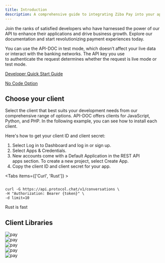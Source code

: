 ```yaml
---
title: Introduction
description: A comprehensive guide to integrating Ziba Pay into your application.
---
```




Join the ranks of satisfied developers who have harnessed the power of our  API to enhance their applications and drive business growth. Explore our documentation and start revolutionizing payment experiences today.

You can use the API-DOC in test mode, which doesn’t affect your live data or interact with the banking networks. The API key you use to authenticate the request determines whether the request is live mode or test mode.


<DocCards>
<DocCard bgColor='#AFF4B7' title='Getting started ' content='Embark on your payment processing journey with ease by following these simple steps to get started with our Payment API. '>
 <p className="text-[#1E1147]"><a href="http://localhost:3000/api-docs/start/quick">Developer Quick Start Guide</a></p>
</DocCard>
<DocCard bgColor='#AFF4B7' title='Not a developer? ' content='Explore our no-code option to get started with API-DOC and do more with our API-DOC account '>
 <p className="text-[#1E1147]"><a href="http://localhost:3000/api-docs/start/quick">No Code Option</a></p>
</DocCard>
</DocCards>



## Choose your client

Select the client that best suits your development needs from our comprehensive range of options. API-DOC offers clients for JavaScript, Python, and PHP. In the following example, you can see how to install each client.

Here's how to get your client ID and client secret:

1. Select Log in to Dashboard and log in or sign up.
2. Select Apps & Credentials.
3. New accounts come with a Default Application in the REST API apps section. To create a new project, select Create App.
4. Copy the client ID and client secret for your app.


<Tabs items={['Curl', 'Rust']} >
  <Tab value="Curl" >
  ```shell 

curl -G https://api.protocol.chat/v1/conversations \
  -H "Authorization: Bearer {token}" \
  -d limit=10

```
</Tab>
  <Tab value="Rust">Rust is fast</Tab>
</Tabs>


## Client Libraries


<div className='grid  md:grid-cols-2 xl:grid-cols-3 gap-2'>
<div className="bg-white shadow  p-2 flex items-start gap-2 h-[250px]">

<Image src={rubby} alt="pay" width={30} height={30}/>
<DocCard title='Rubby' content='A dynamic, open source programming language with a focus on simplicity and productivity'>
</DocCard>
</div>

<div className="bg-white shadow  p-2 flex items-start gap-2 h-[250px]">

<Image src={php} alt="pay" width={30} height={30}/>
<DocCard title='Php' content='A dynamic, open source programming language with a focus on simplicity and productivity'>
</DocCard>
</div>
<div className="bg-white shadow  p-2 flex items-start gap-2 h-[250px]">

<Image src={js} alt="pay" width={30} height={30}/>
<DocCard title='Nodejs' content='A dynamic, open source programming language with a focus on simplicity and productivity'>
</DocCard>
</div>
<div className="bg-white shadow  p-2 flex items-start gap-2 h-[250px]">

<Image src={python} alt="pay" width={30} height={30}/>
<DocCard title='Python' content='A dynamic, open source programming language with a focus on simplicity and productivity'>
</DocCard>
</div>
<div className="bg-white shadow  p-2 flex items-start gap-2 h-[250px]">

<Image src={go} alt="pay" width={30} height={30}/>
<DocCard title='GO' content='A dynamic, open source programming language with a focus on simplicity and productivity'>
</DocCard>
</div>
</div>